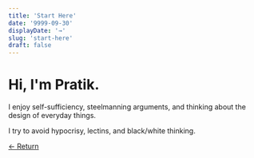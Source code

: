 ```yaml
---
title: 'Start Here'
date: '9999-09-30'
displayDate: '→'
slug: 'start-here'
draft: false
---
```


# Hi, I'm Pratik.

I enjoy self-sufficiency, steelmanning arguments, and thinking about the design of everyday things.

I try to avoid hypocrisy, lectins, and black/white thinking.

[← Return](/)